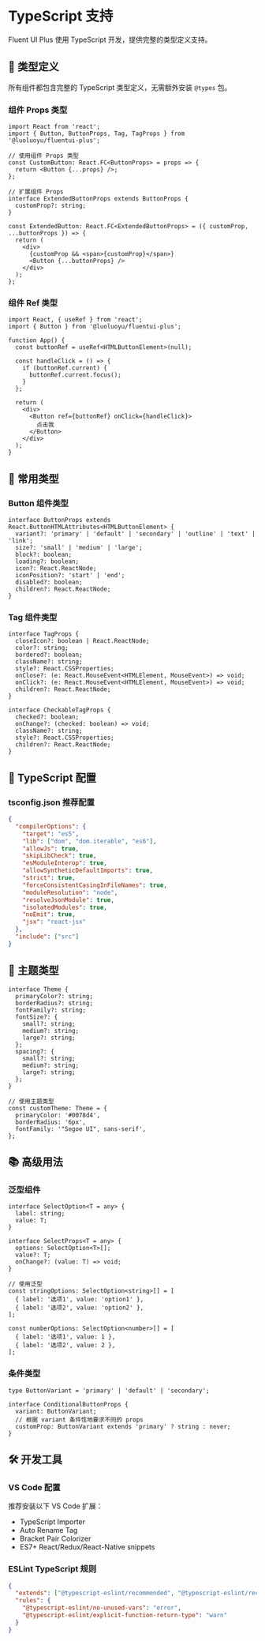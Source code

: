 
<Meta title='使用指南/TypeScript 支持' />

# TypeScript 支持

Fluent UI Plus 使用 TypeScript 开发，提供完整的类型定义支持。

## 📖 类型定义

所有组件都包含完整的 TypeScript 类型定义，无需额外安装 `@types` 包。

### 组件 Props 类型

```tsx
import React from 'react';
import { Button, ButtonProps, Tag, TagProps } from '@luoluoyu/fluentui-plus';

// 使用组件 Props 类型
const CustomButton: React.FC<ButtonProps> = props => {
  return <Button {...props} />;
};

// 扩展组件 Props
interface ExtendedButtonProps extends ButtonProps {
  customProp?: string;
}

const ExtendedButton: React.FC<ExtendedButtonProps> = ({ customProp, ...buttonProps }) => {
  return (
    <div>
      {customProp && <span>{customProp}</span>}
      <Button {...buttonProps} />
    </div>
  );
};
```

### 组件 Ref 类型

```tsx
import React, { useRef } from 'react';
import { Button } from '@luoluoyu/fluentui-plus';

function App() {
  const buttonRef = useRef<HTMLButtonElement>(null);

  const handleClick = () => {
    if (buttonRef.current) {
      buttonRef.current.focus();
    }
  };

  return (
    <div>
      <Button ref={buttonRef} onClick={handleClick}>
        点击我
      </Button>
    </div>
  );
}
```

## 🎯 常用类型

### Button 组件类型

```tsx
interface ButtonProps extends React.ButtonHTMLAttributes<HTMLButtonElement> {
  variant?: 'primary' | 'default' | 'secondary' | 'outline' | 'text' | 'link';
  size?: 'small' | 'medium' | 'large';
  block?: boolean;
  loading?: boolean;
  icon?: React.ReactNode;
  iconPosition?: 'start' | 'end';
  disabled?: boolean;
  children?: React.ReactNode;
}
```

### Tag 组件类型

```tsx
interface TagProps {
  closeIcon?: boolean | React.ReactNode;
  color?: string;
  bordered?: boolean;
  className?: string;
  style?: React.CSSProperties;
  onClose?: (e: React.MouseEvent<HTMLElement, MouseEvent>) => void;
  onClick?: (e: React.MouseEvent<HTMLElement, MouseEvent>) => void;
  children?: React.ReactNode;
}

interface CheckableTagProps {
  checked?: boolean;
  onChange?: (checked: boolean) => void;
  className?: string;
  style?: React.CSSProperties;
  children?: React.ReactNode;
}
```

## 🔧 TypeScript 配置

### tsconfig.json 推荐配置

```json
{
  "compilerOptions": {
    "target": "es5",
    "lib": ["dom", "dom.iterable", "es6"],
    "allowJs": true,
    "skipLibCheck": true,
    "esModuleInterop": true,
    "allowSyntheticDefaultImports": true,
    "strict": true,
    "forceConsistentCasingInFileNames": true,
    "moduleResolution": "node",
    "resolveJsonModule": true,
    "isolatedModules": true,
    "noEmit": true,
    "jsx": "react-jsx"
  },
  "include": ["src"]
}
```

## 🎨 主题类型

```tsx
interface Theme {
  primaryColor?: string;
  borderRadius?: string;
  fontFamily?: string;
  fontSize?: {
    small?: string;
    medium?: string;
    large?: string;
  };
  spacing?: {
    small?: string;
    medium?: string;
    large?: string;
  };
}

// 使用主题类型
const customTheme: Theme = {
  primaryColor: '#0078d4',
  borderRadius: '6px',
  fontFamily: '"Segoe UI", sans-serif',
};
```

## 📚 高级用法

### 泛型组件

```tsx
interface SelectOption<T = any> {
  label: string;
  value: T;
}

interface SelectProps<T = any> {
  options: SelectOption<T>[];
  value?: T;
  onChange?: (value: T) => void;
}

// 使用泛型
const stringOptions: SelectOption<string>[] = [
  { label: '选项1', value: 'option1' },
  { label: '选项2', value: 'option2' },
];

const numberOptions: SelectOption<number>[] = [
  { label: '选项1', value: 1 },
  { label: '选项2', value: 2 },
];
```

### 条件类型

```tsx
type ButtonVariant = 'primary' | 'default' | 'secondary';

interface ConditionalButtonProps {
  variant: ButtonVariant;
  // 根据 variant 条件性地要求不同的 props
  customProp: ButtonVariant extends 'primary' ? string : never;
}
```

## 🛠️ 开发工具

### VS Code 配置

推荐安装以下 VS Code 扩展：

- TypeScript Importer
- Auto Rename Tag
- Bracket Pair Colorizer
- ES7+ React/Redux/React-Native snippets

### ESLint TypeScript 规则

```json
{
  "extends": ["@typescript-eslint/recommended", "@typescript-eslint/recommended-requiring-type-checking"],
  "rules": {
    "@typescript-eslint/no-unused-vars": "error",
    "@typescript-eslint/explicit-function-return-type": "warn"
  }
}
```

